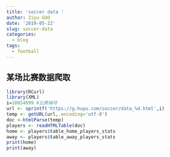 ```yaml
---
title: 'soccer data '
author: Ziyu GUO
date: '2019-05-22'
slug: soccer-data
categories:
  - blog
tags:
  - football
---
```

## 某场比赛数据爬取
```r
library(RCurl)
library(XML)
i=10854899 #比赛编号
url <- sprintf('https://g.hupu.com/soccer/data_%d.html',i)
temp <- getURL(url,.encoding='utf-8')
doc <-htmlParse(temp)
players <- readHTMLTable(doc)
home <- players$table_home_players_stats
away <- players$table_away_players_stats
print(home)
print(away)
```

